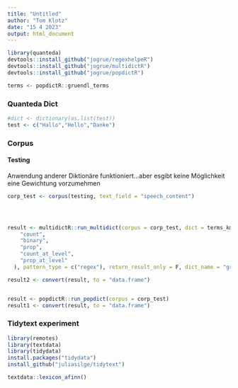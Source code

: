 ---
title: "Untitled"
author: "Tom Klotz"
date: "15 4 2023"
output: html_document
---

```{r}
library(quanteda)
devtools::install_github("jogrue/regexhelpeR")
devtools::install_github("jogrue/multidictR")
devtools::install_github("jogrue/popdictR")
```

```{r}
terms <- popdictR::gruendl_terms

```


### Quanteda Dict
```{r}
#dict <- dictionary(as.list(test))
test <- c("Hallo","Hello","Danke")


```

### Corpus

#### Testing
Anwendung anderer Diktionäre funktioniert...aber esgibt keine Möglichkeit eine Gewichtung vorzumehmen
```{r}
corp_test <- corpus(testing, text_field = "speech_content")




result <- multidictR::run_multidict(corpus = corp_test, dict = terms_kmeans, at_level = "sentences", return_value = c(
    "count",
    "binary",
    "prop",
    "count_at_level",
    "prop_at_level"
  ), pattern_type = c("regex"), return_result_only = F, dict_name = "gruendl", stem = T)

result2 <- convert(result, to = "data.frame")



```

```{r}
result <- popdictR::run_popdict(corpus = corp_test)
result1 <- convert(result, to = "data.frame")
```

### Tidytext experiment
```{r}
library(remotes)
library(textdata)
library(tidydata)
install.packages("tidydata")
install_github("juliasilge/tidytext")

textdata::lexicon_afinn()
```

